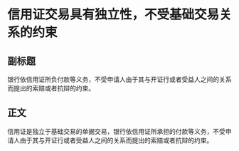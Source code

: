 # 信用证交易具有独立性，不受基础交易关系的约束
## 副标题
银行依信用证所负付款等义务，不受申请人由于其与开证行或者受益人之间的关系而提出的索赔或者抗辩的约束。
## 正文
信用证是独立于基础交易的单据交易，银行依信用证所承担的付款等义务，不受申请人由于其与开证行或者受益人之间的关系而提出的索赔或者抗辩的约束。